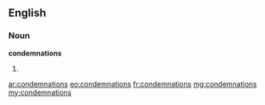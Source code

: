 ==English==

===Noun===
'''condemnations'''

# {{plural of|[[condemnation]]}}

[[ar:condemnations]]
[[eo:condemnations]]
[[fr:condemnations]]
[[mg:condemnations]]
[[my:condemnations]]
